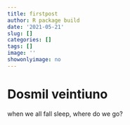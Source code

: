 ```yaml
---
title: firstpost
author: R package build
date: '2021-05-21'
slug: []
categories: []
tags: []
image: ''
showonlyimage: no
---
```

# Dosmil veintiuno

when we all fall sleep, where do we go?